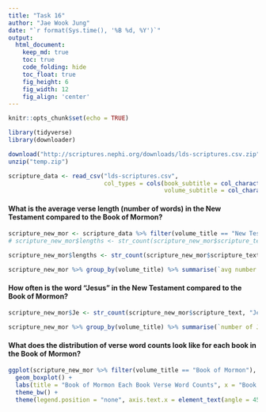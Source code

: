 ```yaml
---
title: "Task 16"
author: "Jae Wook Jung"
date: "`r format(Sys.time(), '%B %d, %Y')`"
output:
  html_document:  
    keep_md: true
    toc: true
    code_folding: hide
    toc_float: true
    fig_height: 6
    fig_width: 12
    fig_align: 'center'
---
```


```r
knitr::opts_chunk$set(echo = TRUE)
```

```r
library(tidyverse)
library(downloader)

download("http://scriptures.nephi.org/downloads/lds-scriptures.csv.zip", "temp.zip")
unzip("temp.zip")

scripture_data <- read_csv("lds-scriptures.csv",
                           col_types = cols(book_subtitle = col_character(),
                                            volume_subtitle = col_character()))

```

#### What is the average verse length (number of words) in the New Testament compared to the Book of Mormon?

```r
scripture_new_mor <- scripture_data %>% filter(volume_title == "New Testament" | volume_title == "Book of Mormon")
# scripture_new_mor$lengths <- str_count(scripture_new_mor$scripture_text, " ") + 1

scripture_new_mor$lengths <- str_count(scripture_new_mor$scripture_text, boundary("word"))

scripture_new_mor %>% group_by(volume_title) %>% summarise(`avg number of words` = mean(lengths))

```

#### How often is the word "Jesus" in the New Testament compared to the Book of Mormon?

```r
scripture_new_mor$Je <- str_count(scripture_new_mor$scripture_text, "Jesus")

scripture_new_mor %>% group_by(volume_title) %>% summarise(`number of Jesus` = sum(Je))

```

#### What does the distribution of verse word counts look like for each book in the Book of Mormon?

```r
ggplot(scripture_new_mor %>% filter(volume_title == "Book of Mormon"), aes(x = book_title, y = lengths, color = book_title)) +
  geom_boxplot() +
  labs(title = "Book of Mormon Each Book Verse Word Counts", x = "Book Title", y = "Number of Words") +
  theme_bw() +
  theme(legend.position = "none", axis.text.x = element_text(angle = 45, hjust = 1), panel.grid.major.x = element_blank())

```

